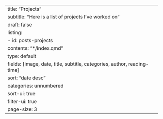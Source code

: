 ---
title: "Projects"
subtitle: "Here is a list of projects I've worked on"
draft: false
listing:
    - id: posts-projects
      contents: "*/index.qmd"
      type: default
      fields: [image, date, title, subtitle, categories, author, reading-time]  
      sort: "date desc"
      categories: unnumbered
      sort-ui: true
      filter-ui: true
      page-size: 3
---